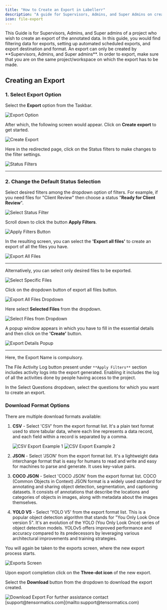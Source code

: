 ```yaml
---
title: "How to Create an Export in Labellerr"
description: "A guide for Supervisors, Admins, and Super Admins on creating exports of annotated data, including filtering, scheduling, and selecting formats."
icon: file-export
---
```


<Note>
This Guide is for Supervisors, Admins, and Super admins of a project who wish to create an export of the annotated data. In this guide, you would find filtering data for exports, setting up automated scheduled exports, and export destination and format.
</Note>

<Info>
An export can only be created by **Supervisors, Admins, and Super admins**. In order to export, make sure that you are on the same project/workspace on which the export has to be made.
</Info>

## Creating an Export

### 1. Select Export Option

Select the **Export** option from the Taskbar.

<Frame>
  <img src="https://cdn.labellerr.com/1%20%20Documentation/6d24ba8d-8656-4a8b-9a87-b886fa0e46e8.webp" alt="Export Option" />
</Frame>

After which, the following screen would appear. Click on **Create export** to get started.

<Frame>
  <img src="https://cdn.labellerr.com/1%20%20Documentation/b3615ac3-65ca-4181-af18-f2478f917ad0.webp" alt="Create Export" />
</Frame>

Here in the redirected page, click on the Status filters to make changes to the filter settings.

<Frame>
  <img src="https://cdn.labellerr.com/1%20%20Documentation/a8948fb6-ee0e-4888-a540-fa7bc0c6af33.webp" alt="Status Filters" />
</Frame>

---

### 2. Change the Default Status Selection

Select desired filters among the dropdown option of filters. For example, if you need files for "Client Review" then choose a status "**Ready for Client Review**".

<Frame>
  <img src="https://cdn.labellerr.com/1%20%20Documentation/ea9cc369-424c-435e-a2f7-8209287dab61.webp" alt="Select Status Filter" />
</Frame>

Scroll down to click the button **Apply Filters**.

<Frame>
  <img src="https://cdn.labellerr.com/1%20%20Documentation/44755272-99d1-4c18-9304-54e7aaecd88c.webp" alt="Apply Filters Button" />
</Frame>

In the resulting screen, you can select the **'Export all files'** to create an export of all the files you have.

<Frame>
  <img src="https://cdn.labellerr.com/1%20%20Documentation/47bec2d9-3c37-4a7a-994b-3d4ffb1665b3.webp" alt="Export All Files" />
</Frame>

---

Alternatively, you can select only desired files to be exported.

<Frame>
  <img src="https://cdn.labellerr.com/1%20%20Documentation/74af6b5a-25eb-42f5-8169-98307ab83d2e.webp" alt="Select Specific Files" />
</Frame>

Click on the dropdown button of export all files button.

<Frame>
  <img src="https://cdn.labellerr.com/1%20%20Documentation/a15cd0af-7326-41c6-a048-1140ac0152b3.webp" alt="Export All Files Dropdown" />
</Frame>

Here select **Selected Files** from the dropdown.

<Frame>
  <img src="https://cdn.labellerr.com/1%20%20Documentation/e6cbac2f-1a14-4907-b1a0-126b8a8dbfbe.webp" alt="Select Files from Dropdown" />
</Frame>

A popup window appears in which you have to fill in the essential details and then click on the **'Create'** button.

<Frame>
  <img src="https://cdn.labellerr.com/1%20%20Documentation/e01f9f2c-b93a-45b9-b43b-c71ca0d072c9.webp" alt="Export Details Popup" />
</Frame>

---

Here, the Export Name is compulsory.

The File Activity Log button present under `**Apply Filters**` section includes activity logs into the export generated. Enabling it includes the log of all the activities done by people having access to the project.

In the Select Questions dropdown, select the questions for which you want to create an export.

### Download Format Options

There are multiple download formats available:

1.  **CSV** - Select 'CSV' from the export format list. It's a plain text format used to store tabular data, where each line represents a data record, and each field within a record is separated by a comma.

    <CardGroup cols={2}>
      <Card>
        <Frame>
          <img src="https://cdn.labellerr.com/1%20%20Documentation/621ef197-3568-4ccd-a376-25c30edd7bbe.webp" alt="CSV Export Example 1" />
        </Frame>
      </Card>
      <Card>
        <Frame>
          <img src="https://cdn.labellerr.com/1%20%20Documentation/82e79e21-6dc5-41d0-885b-3f534c57a313.webp" alt="CSV Export Example 2" />
        </Frame>
      </Card>
    </CardGroup>

2.  **JSON** - Select 'JSON' from the export format list. It's a lightweight data interchange format that is easy for humans to read and write and easy for machines to parse and generate. It uses key-value pairs.

3.  **COCO JSON** - Select 'COCO JSON' from the export format list. COCO (Common Objects in Context) JSON format is a widely used standard for annotating and sharing object detection, segmentation, and captioning datasets. It consists of annotations that describe the locations and categories of objects in images, along with metadata about the images themselves.

4.  **YOLO V5** - Select 'YOLO V5' from the export format list. This is a popular object detection algorithm that stands for "You Only Look Once version 5". It's an evolution of the YOLO (You Only Look Once) series of object detection models. YOLOv5 offers improved performance and accuracy compared to its predecessors by leveraging various architectural improvements and training strategies.

You will again be taken to the exports screen, where the new export process starts.

<Frame>
  <img src="https://cdn.labellerr.com/1%20%20Documentation/9e127e43-56ba-4e52-83be-5ce18c290d34.webp" alt="Exports Screen" />
</Frame>

Upon export completion click on the **Three-dot icon** of the new export.

Select the **Download** button from the dropdown to download the export created.

<Frame>
  <img src="https://cdn.labellerr.com/1%20%20Documentation/d8bbe83d-e280-4312-a263-f243280c72b5.webp" alt="Download Export" />
</Frame>

<Note>
For further assistance contact [support@tensormatics.com](mailto:support@tensormatics.com)
</Note>
